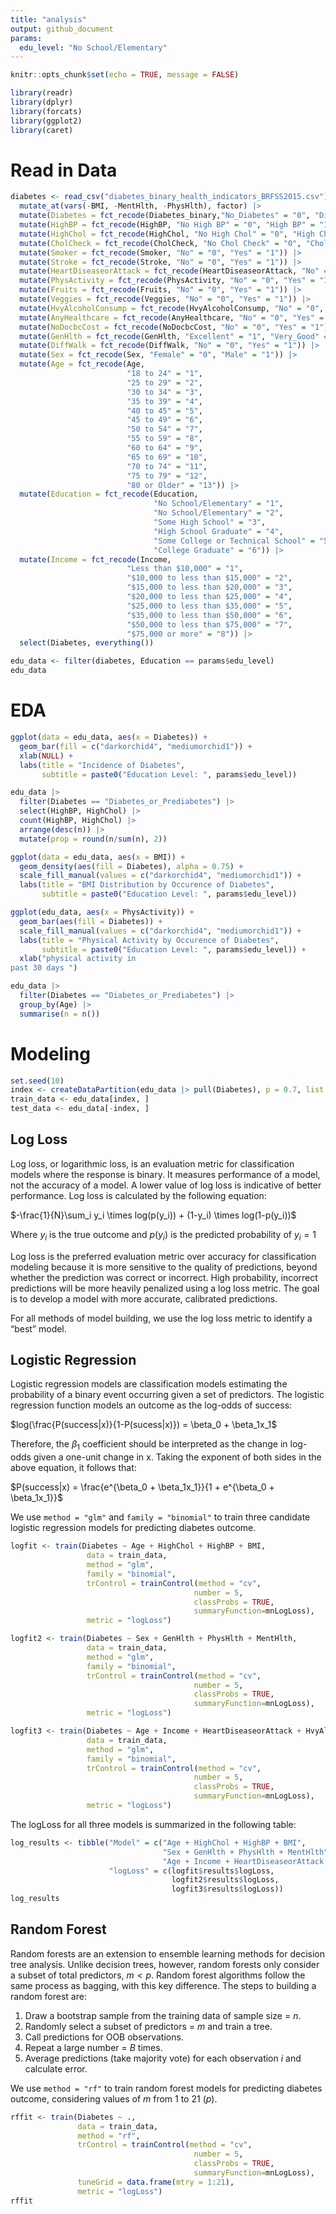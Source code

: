 ```yaml
---
title: "analysis"
output: github_document
params:
  edu_level: "No School/Elementary"
---
```


```r
knitr::opts_chunk$set(echo = TRUE, message = FALSE)

library(readr)
library(dplyr)
library(forcats)
library(ggplot2)
library(caret)
```

# Read in Data

```r
diabetes <- read_csv("diabetes_binary_health_indicators_BRFSS2015.csv") |>
  mutate_at(vars(-BMI, -MentHlth, -PhysHlth), factor) |>
  mutate(Diabetes = fct_recode(Diabetes_binary,"No_Diabetes" = "0", "Diabetes_or_Prediabetes" = "1"), .keep = "unused") |>
  mutate(HighBP = fct_recode(HighBP, "No High BP" = "0", "High BP" = "1")) |>
  mutate(HighChol = fct_recode(HighChol, "No High Chol" = "0", "High Chol" = "1")) |>
  mutate(CholCheck = fct_recode(CholCheck, "No Chol Check" = "0", "Chol Check" = "1")) |>
  mutate(Smoker = fct_recode(Smoker, "No" = "0", "Yes" = "1")) |>
  mutate(Stroke = fct_recode(Stroke, "No" = "0", "Yes" = "1")) |>
  mutate(HeartDiseaseorAttack = fct_recode(HeartDiseaseorAttack, "No" = "0", "Yes" = "1")) |>
  mutate(PhysActivity = fct_recode(PhysActivity, "No" = "0", "Yes" = "1")) |>
  mutate(Fruits = fct_recode(Fruits, "No" = "0", "Yes" = "1")) |>
  mutate(Veggies = fct_recode(Veggies, "No" = "0", "Yes" = "1")) |>
  mutate(HvyAlcoholConsump = fct_recode(HvyAlcoholConsump, "No" = "0", "Yes" = "1")) |>
  mutate(AnyHealthcare = fct_recode(AnyHealthcare, "No" = "0", "Yes" = "1")) |>
  mutate(NoDocbcCost = fct_recode(NoDocbcCost, "No" = "0", "Yes" = "1")) |>
  mutate(GenHlth = fct_recode(GenHlth, "Excellent" = "1", "Very_Good" = "2", "Good" = "3", "Fair" = "4", "Poor" = "5")) |>
  mutate(DiffWalk = fct_recode(DiffWalk, "No" = "0", "Yes" = "1")) |>
  mutate(Sex = fct_recode(Sex, "Female" = "0", "Male" = "1")) |>
  mutate(Age = fct_recode(Age,
                          "18 to 24" = "1",
                          "25 to 29" = "2",
                          "30 to 34" = "3",
                          "35 to 39" = "4",
                          "40 to 45" = "5",
                          "45 to 49" = "6",
                          "50 to 54" = "7",
                          "55 to 59" = "8",
                          "60 to 64" = "9",
                          "65 to 69" = "10",
                          "70 to 74" = "11",
                          "75 to 79" = "12",
                          "80 or Older" = "13")) |>
  mutate(Education = fct_recode(Education, 
                                "No School/Elementary" = "1",
                                "No School/Elementary" = "2",
                                "Some High School" = "3",
                                "High School Graduate" = "4",
                                "Some College or Technical School" = "5",
                                "College Graduate" = "6")) |>
  mutate(Income = fct_recode(Income,
                          "Less than $10,000" = "1",
                          "$10,000 to less than $15,000" = "2",
                          "$15,000 to less than $20,000" = "3",
                          "$20,000 to less than $25,000" = "4",
                          "$25,000 to less than $35,000" = "5",
                          "$35,000 to less than $50,000" = "6",
                          "$50,000 to less than $75,000" = "7",
                          "$75,000 or more" = "8")) |>
  select(Diabetes, everything())
```

```r
edu_data <- filter(diabetes, Education == params$edu_level)
edu_data
```

# EDA

```r
ggplot(data = edu_data, aes(x = Diabetes)) +
  geom_bar(fill = c("darkorchid4", "mediumorchid1")) +
  xlab(NULL) +
  labs(title = "Incidence of Diabetes",
       subtitle = paste0("Education Level: ", params$edu_level))
```

```r
edu_data |>
  filter(Diabetes == "Diabetes_or_Prediabetes") |>
  select(HighBP, HighChol) |>
  count(HighBP, HighChol) |>
  arrange(desc(n)) |>
  mutate(prop = round(n/sum(n), 2))
```

```r
ggplot(data = edu_data, aes(x = BMI)) +
  geom_density(aes(fill = Diabetes), alpha = 0.75) +
  scale_fill_manual(values = c("darkorchid4", "mediumorchid1")) +
  labs(title = "BMI Distribution by Occurence of Diabetes",
       subtitle = paste0("Education Level: ", params$edu_level))
```

```r
ggplot(edu_data, aes(x = PhysActivity)) +
  geom_bar(aes(fill = Diabetes)) +
  scale_fill_manual(values = c("darkorchid4", "mediumorchid1")) +
  labs(title = "Physical Activity by Occurence of Diabetes",
       subtitle = paste0("Education Level: ", params$edu_level)) +
  xlab("physical activity in
past 30 days ")
```

```r
edu_data |>
  filter(Diabetes == "Diabetes_or_Prediabetes") |>
  group_by(Age) |>
  summarise(n = n())
```

# Modeling

```r
set.seed(10)
index <- createDataPartition(edu_data |> pull(Diabetes), p = 0.7, list = FALSE)
train_data <- edu_data[index, ]
test_data <- edu_data[-index, ]
```

## Log Loss

Log loss, or logarithmic loss, is an evaluation metric for classification models where the response is binary. It measures performance of a model, not the accuracy of a model. A lower value of log loss is indicative of better performance. Log loss is calculated by the following equation:

$-\frac{1}{N}\sum_i y_i \times log(p(y_i)) + (1-y_i) \times log(1-p(y_i))$

Where $y_i$ is the true outcome and $p(y_i)$ is the predicted probability of $y_i = 1$

Log loss is the preferred evaluation metric over accuracy for classification modeling because it is more sensitive to the quality of predictions, beyond whether the prediction was correct or incorrect. High probability, incorrect predictions will be more heavily penalized using a log loss metric. The goal is to develop a model with more accurate, calibrated predictions.

For all methods of model building, we use the log loss metric to identify a "best" model.

## Logistic Regression

Logistic regression models are classification models estimating the probability of a binary event occurring given a set of predictors. The logistic regression function models an outcome as the log-odds of success:

$log(\frac{P(success|x)}{1-P(sucess|x)}) = \beta_0 + \beta_1x_1$

Therefore, the $\beta_1$ coefficient should be interpreted as the change in log-odds given a one-unit change in x. Taking the exponent of both sides in the above equation, it follows that:

$P(success|x) = \frac{e^{\beta_0 + \beta_1x_1}}{1 + e^{\beta_0 + \beta_1x_1}}$

We use `method = "glm"` and `family = "binomial"` to train three candidate logistic regression models for predicting diabetes outcome.

```r
logfit <- train(Diabetes ~ Age + HighChol + HighBP + BMI,
                 data = train_data,
                 method = "glm",
                 family = "binomial",
                 trControl = trainControl(method = "cv",
                                         number = 5,
                                         classProbs = TRUE,
                                         summaryFunction=mnLogLoss),
                 metric = "logLoss") 

logfit2 <- train(Diabetes ~ Sex + GenHlth + PhysHlth + MentHlth,
                 data = train_data,
                 method = "glm",
                 family = "binomial",
                 trControl = trainControl(method = "cv",
                                         number = 5,
                                         classProbs = TRUE,
                                         summaryFunction=mnLogLoss),
                 metric = "logLoss")

logfit3 <- train(Diabetes ~ Age + Income + HeartDiseaseorAttack + HvyAlcoholConsump,
                 data = train_data,
                 method = "glm",
                 family = "binomial",
                 trControl = trainControl(method = "cv",
                                         number = 5,
                                         classProbs = TRUE,
                                         summaryFunction=mnLogLoss),
                 metric = "logLoss")
```

The logLoss for all three models is summarized in the following table:

```r
log_results <- tibble("Model" = c("Age + HighChol + HighBP + BMI",
                                  "Sex + GenHlth + PhysHlth + MentHlth",
                                  "Age + Income + HeartDiseaseorAttack + HvyAlcoholConsump"),
                      "logLoss" = c(logfit$results$logLoss,
                                    logfit2$results$logLoss,
                                    logfit3$results$logLoss))
log_results
```

## Random Forest

Random forests are an extension to ensemble learning methods for decision tree analysis. Unlike decision trees, however, random forests only consider a subset of total predictors, $m < p$. Random forest algorithms follow the same process as bagging, with this key difference. The steps to building a random forest are:

1.  Draw a bootstrap sample from the training data of sample size = $n$.
2.  Randomly select a subset of predictors = $m$ and train a tree.
3.  Call predictions for OOB observations.
4.  Repeat a large number = $B$ times.
5.  Average predictions (take majority vote) for each observation $i$ and calculate error.

We use `method = "rf"` to train random forest models for predicting diabetes outcome, considering values of $m$ from 1 to 21 $(p)$.

```r
rffit <- train(Diabetes ~ .,
               data = train_data,
               method = "rf",
               trControl = trainControl(method = "cv",
                                         number = 5,
                                         classProbs = TRUE,
                                         summaryFunction=mnLogLoss),
               tuneGrid = data.frame(mtry = 1:21),
               metric = "logLoss")
rffit
```
